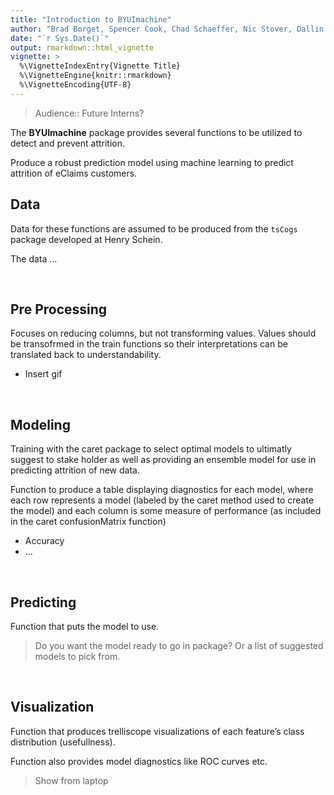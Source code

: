 ```yaml
---
title: "Introduction to BYUImachine"
author: "Brad Borget, Spencer Cook, Chad Schaeffer, Nic Stover, Dallin Webb"
date: "`r Sys.Date()`"
output: rmarkdown::html_vignette
vignette: >
  %\VignetteIndexEntry{Vignette Title}
  %\VignetteEngine{knitr::rmarkdown}
  %\VignetteEncoding{UTF-8}
---
```


> Audience:: Future Interns?

The **BYUImachine** package provides several functions to be utilized to detect and prevent attrition. 

Produce a robust prediction model using machine learning to predict attrition of eClaims customers.

## Data

Data for these functions are assumed to be produced from the `tsCogs` package developed at Henry Schein. 

The data ...

<br>

## Pre Processing

Focuses on reducing columns, but not transforming values. Values should be transofrmed in the train functions so their interpretations can be translated back to understandability. 

* Insert gif

<br>

## Modeling

Training with the caret package to select optimal models to ultimatly suggest to stake holder as well as providing an ensemble model for use in predicting attrition of new data.

Function to produce a table displaying diagnostics for each model, where each row represents a model (labeled by the 
caret method used to create the model) and each column is some measure of performance (as included in the caret
confusionMatrix function)

* Accuracy
* ...

<br>

## Predicting

Function that puts the model to use.

> Do you want the model ready to go in package? Or a list of suggested models to pick from.

<br>

## Visualization

Function that produces trelliscope visualizations of each feature's class distribution (usefullness). 

Function also provides model diagnostics like ROC curves etc. 

> Show from laptop

<br>

<br>
